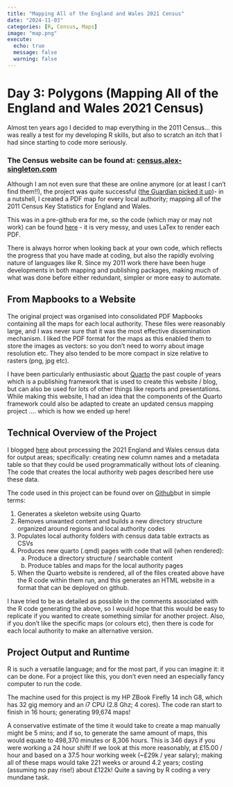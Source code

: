 ```yaml
---
title: "Mapping All of the England and Wales 2021 Census"
date: "2024-11-03"
categories: [R, Census, Maps]
image: "map.png"
execute:
  echo: true
  message: false
  warning: false
---
```


# Day 3: Polygons (Mapping All of the England and Wales 2021 Census)

Almost ten years ago I decided to map everything in the 2011 Census... this was really a test for my developing R skills, but also to scratch an itch that I had since starting to code more seriously.

### The Census website can be found at: [census.alex-singleton.com](https://census.alex-singleton.com/)

Although I am not even sure that these are online anymore (or at least I can't find them!!), the project was quite successful ([the Guardian picked it up](https://www.theguardian.com/news/datablog/2013/feb/08/census-data-mapped))- in a nutshell, I created a PDF map for every local authority; mapping all of the 2011 Census Key Statistics for England and Wales.

This was in a pre-github era for me, so the code (which may or may not work) can be found [here](https://rpubs.com/alexsingleton/openatlas) - it is very messy, and uses LaTex to render each PDF.

There is always horror when looking back at your own code, which reflects the progress that you have made at coding, but also the rapidly evolving nature of languages like R. Since my 2011 work there have been huge developments in both mapping and publishing packages, making much of what was done before either redundant, simpler or more easy to automate.

## From Mapbooks to a Website

The original project was organised into consolidated PDF Mapbooks containing all the maps for each local authority. These files were reasonably large, and I was never sure that it was the most effective dissemination mechanism. I liked the PDF format for the maps as this enabled them to store the images as vectors: so you don't need to worry about image resolution etc. They also tended to be more compact in size relative to rasters (png, jpg etc).

I have been particularly enthusiastic about [Quarto](https://quarto.org/) the past couple of years which is a publishing framework that is used to create this website / blog, but can also be used for lots of other things like reports and presentations. While making this website, I had an idea that the components of the Quarto framework could also be adapted to create an updated census mapping project .... which is how we ended up here!

## Technical Overview of the Project

I blogged [here](https://www.alex-singleton.com/content/blog/2022-12-04-Census-2021/) about processing the 2021 England and Wales census data for output areas; specifically: creating new column names and a metadata table so that they could be used programmatically without lots of cleaning. The code that creates the local authority web pages described here use these data.

The code used in this project can be found over on [Github](https://github.com/alexsingleton/Census_Maps_and_Data)but in simple terms:

1)  Generates a skeleton website using Quarto
2)  Removes unwanted content and builds a new directory structure organized around regions and local authority codes
3)  Populates local authority folders with census data table extracts as CSVs
4)  Produces new quarto (.qmd) pages with code that will (when rendered):
    a)  Produce a directory structure / searchable content
    b)  Produce tables and maps for the local authority pages
5)  When the Quarto website is rendered, all of the files created above have the R code within them run, and this generates an HTML website in a format that can be deployed on github.

I have tried to be as detailed as possible in the comments associated with the R code generating the above, so I would hope that this would be easy to replicate if you wanted to create something similar for another project. Also, if you don't like the specific maps (or colours etc), then there is code for each local authority to make an alternative version.

## Project Output and Runtime

R is such a versatile language; and for the most part, if you can imagine it: it can be done. For a project like this, you don't even need an especially fancy computer to run the code.

The machine used for this project is my HP ZBook Firefly 14 inch G8, which has 32 gig memory and an i7 CPU (2.8 Ghz; 4 cores). The code ran start to finish in 16 hours; generating 99,674 maps!

A conservative estimate of the time it would take to create a map manually might be 5 mins; and if so, to generate the same amount of maps, this would equate to 498,370 minutes or 8,306 hours. This is 346 days if you were working a 24 hour shift! If we look at this more reasonably, at £15.00 / hour and based on a 37.5 hour working week (\~£29k / year salary); making all of these maps would take 221 weeks or around 4.2 years; costing (assuming no pay rise!) about £122k! Quite a saving by R coding a very mundane task.

